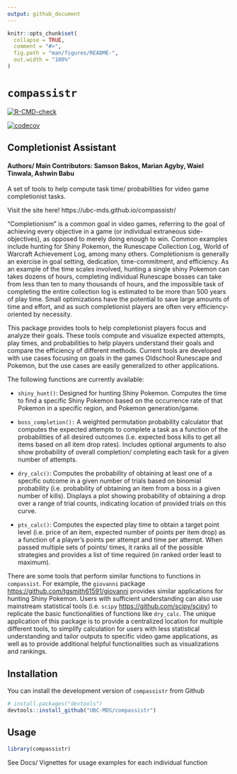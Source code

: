 ```yaml
---
output: github_document
---
```


<!-- README.md is generated from README.Rmd. Please edit that file -->

```r
knitr::opts_chunk$set(
  collapse = TRUE,
  comment = "#>",
  fig.path = "man/figures/README-",
  out.width = "100%"
)
```

# `compassistr`
<!-- badges: start -->
  [![R-CMD-check](https://github.com/UBC-MDS/compassistr/actions/workflows/R-CMD-check.yaml/badge.svg)](https://github.com/UBC-MDS/compassistr/actions/workflows/R-CMD-check.yaml)
<!-- badges: end -->

<!-- badges: start -->
[![codecov](https://codecov.io/gh/UBC-MDS/compassistr/branch/main/graph/badge.svg?token=dGNyqkOa7g)](https://codecov.io/gh/UBC-MDS/compassistr)
<!-- badges: end -->

## Completionist Assistant

#### Authors/ Main Contributors: Samson Bakos, Marian Agyby, Waiel Tinwala, Ashwin Babu

A set of tools to help compute task time/ probabilities for video game completionist tasks. 

Visit the site here! https://ubc-mds.github.io/compassistr/

“Completionism” is a common goal in video games, referring to the goal of achieving every objective in a game (or individual extraneous side-objectives), as opposed to merely doing enough to win. Common examples include hunting for Shiny Pokemon, the Runescape Collection Log, World of Warcraft Achievement Log, among many others. Completionism is generally an exercise in goal setting, dedication, time-commitment, and efficiency. As an example of the time scales involved, hunting a single shiny Pokemon can takes dozens of hours, completing individual Runescape bosses can take from less than ten to many thousands of hours, and the impossible task of completing the entire collection log is estimated to be more than 500 years of play time. Small optimizations have the potential to save large amounts of time and effort, and as such completionist players are often very efficiency-oriented by necessity.

This package provides tools to help completionist players focus and analyze their goals. These tools compute and visualize expected attempts, play times, and probabilities to help players understand their goals and compare the efficiency of different methods. Current tools are developed with use cases focusing on goals in the games Oldschool Runescape and Pokemon, but the use cases are easily generalized to other applications.

The following functions are currently available:

-   `shiny_hunt()`: Designed for hunting Shiny Pokemon. Computes the time to find a specific Shiny Pokemon based on the occurrence rate of that Pokemon in a specific region, and Pokemon generation/game.

-   `boss_completion():` A weighted permutation probability calculator that computes the expected attempts to complete a task as a function of the probabilities of all desired outcomes (i.e. expected boss kills to get all items based on all item drop rates). Includes optional arguments to also show probability of overall completion/ completing each task for a given number of attempts.

-   `dry_calc()`: Computes the probability of obtaining at least one of a specific outcome in a given number of trials based on binomial probability (i.e. probability of obtaining an item from a boss in a given number of kills). Displays a plot showing probability of obtaining a drop over a range of trial counts, indicating location of provided trials on this curve.

-   `pts_calc()`: Computes the expected play time to obtain a target point level (i.e. price of an item, expected number of points per item drop) as a function of a player's points per attempt and time per attempt. When passed multiple sets of points/ times, it ranks all of the possible strategies and provides a list of time required (in ranked order least to maximum).

There are some tools that perform similar functions to functions in `compassist`. For example, the `giovanni` package <https://github.com/tgsmith61591/giovanni> provides similar applications for hunting Shiny Pokemon. Users with sufficient understanding can also use mainstream statistical tools (i.e. `scipy` <https://github.com/scipy/scipy>) to replicate the basic functionalities of functions like `dry_calc`. The unique application of this package is to provide a centralized location for multiple different tools, to simplify calculation for users with less statistical understanding and tailor outputs to specific video game applications, as well as to provide additional helpful functionalities such as visualizations and rankings.

## Installation 

You can install the development version of `compassistr` from Github

``` r
# install.packages("devtools")
devtools::install_github("UBC-MDS/compassistr")
```

## Usage

```r
library(compassistr)
```

See Docs/ Vignettes for usage examples for each individual function

